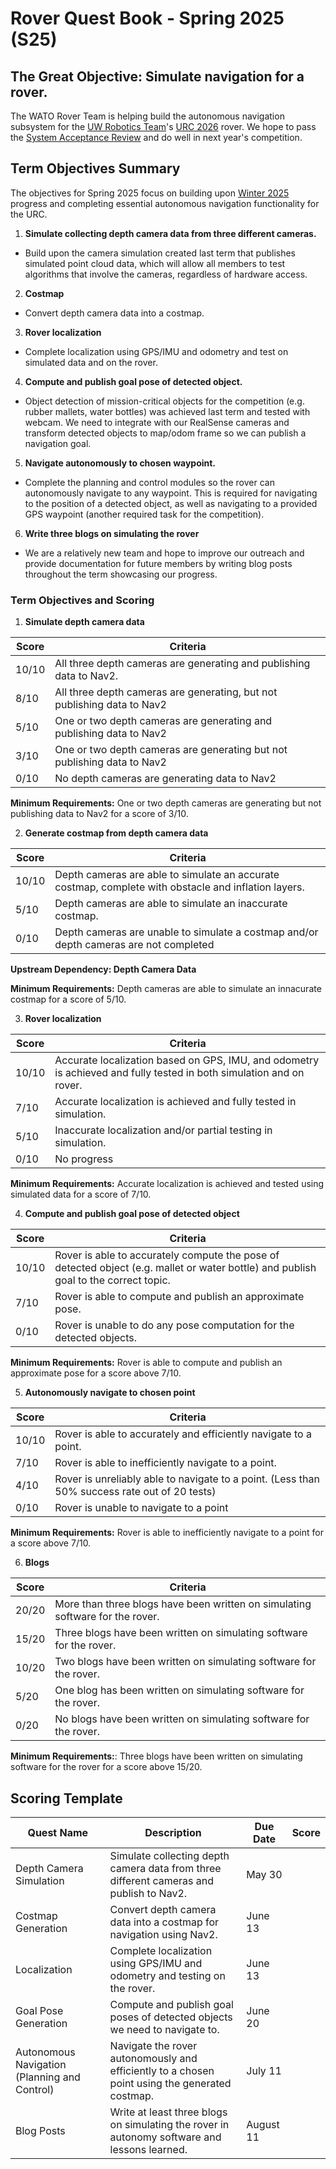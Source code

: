 # Rover Quest Book - Spring 2025 (S25)

## The Great Objective: Simulate navigation for a rover.

The WATO Rover Team is helping build the autonomous navigation subsystem for the [UW Robotics Team](https://github.com/uwrobotics)'s [URC 2026](https://urc.marssociety.org/home/requirements-guidelines) rover. We hope to pass the [System Acceptance Review](https://urc.marssociety.org/home/requirements-guidelines/system-acceptance-review) and do well in next year's competition.

## Term Objectives Summary

The objectives for Spring 2025 focus on building upon [Winter 2025](https://wiki.watonomous.ca/quest_books/archive/w25_rover_quests/) progress and completing essential autonomous navigation functionality for the URC. 

1. **Simulate collecting depth camera data from three different cameras.**
- Build upon the camera simulation created last term that publishes simulated point cloud data, which will allow all members to test algorithms that involve the cameras, regardless of hardware access.
2. **Costmap**
- Convert depth camera data into a costmap.
3. **Rover localization**
- Complete localization using GPS/IMU and odometry and test on simulated data and on the rover.
4. **Compute and publish goal pose of detected object.**
- Object detection of mission-critical objects for the competition (e.g. rubber mallets, water bottles) was achieved last term and tested with webcam. We need to integrate with our RealSense cameras and transform detected objects to map/odom frame so we can publish a navigation goal.
5. **Navigate autonomously to chosen waypoint.**
- Complete the planning and control modules so the rover can autonomously navigate to any waypoint. This is required for navigating to the position of a detected object, as well as navigating to a provided GPS waypoint (another required task for the competition).
6. **Write three blogs on simulating the rover**
- We are a relatively new team and hope to improve our outreach and provide documentation for future members by writing blog posts throughout the term showcasing our progress.

### Term Objectives and Scoring

1. **Simulate depth camera data**

| Score | Criteria                                                                 |
|-------|-------------------------------------------------------------------------|
| 10/10 | All three depth cameras are generating and publishing data to Nav2. |
| 8/10  | All three depth cameras are generating, but not publishing data to Nav2  | 
| 5/10  | One or two depth cameras are generating and publishing data to Nav2 |
| 3/10  | One or two depth cameras are generating but not publishing data to Nav2 |
| 0/10  | No depth cameras are generating data to Nav2 |                                                      |

**Minimum Requirements:**  One or two depth cameras are generating but not publishing data to Nav2 for a score of 3/10.

2. **Generate costmap from depth camera data**

| Score | Criteria                                                                 |
|-------|-------------------------------------------------------------------------|
| 10/10 | Depth cameras are able to simulate an accurate costmap, complete with obstacle and inflation layers. |
| 5/10  | Depth cameras are able to simulate an inaccurate costmap. |
| 0/10  | Depth cameras are unable to simulate a costmap and/or depth cameras are not completed |

**Upstream Dependency: Depth Camera Data**

**Minimum Requirements:** Depth cameras are able to simulate an innacurate costmap for a score of 5/10.

3. **Rover localization** 

| Score | Criteria                                                                 |
|-------|-------------------------------------------------------------------------|
| 10/10 | Accurate localization based on GPS, IMU, and odometry is achieved and fully tested in both simulation and on rover. |
| 7/10  | Accurate localization is achieved and fully tested in simulation. |
| 5/10  | Inaccurate localization and/or partial testing in simulation. |
| 0/10  | No progress |

**Minimum Requirements:** Accurate localization is achieved and tested using simulated data for a score of 7/10.


4. **Compute and publish goal pose of detected object**

| Score | Criteria                                                                 |
|-------|-------------------------------------------------------------------------|
| 10/10 | Rover is able to accurately compute the pose of detected object (e.g. mallet or water bottle) and publish goal to the correct topic. |
| 7/10  | Rover is able to compute and publish an approximate pose. |
| 0/10  | Rover is unable to do any pose computation for the detected objects. |

**Minimum Requirements:** Rover is able to compute and publish an approximate pose for a score above 7/10.


5. **Autonomously navigate to chosen point**

| Score | Criteria                                                                 |
|-------|-------------------------------------------------------------------------|
| 10/10 | Rover is able to accurately and efficiently navigate to a point. |
| 7/10  | Rover is able to inefficiently navigate to a point. |
| 4/10  | Rover is unreliably able to navigate to a point. (Less than 50% success rate out of 20 tests) |
| 0/10  | Rover is unable to navigate to a point |

**Minimum Requirements:** Rover is able to inefficiently navigate to a point for a score above 7/10.

6. **Blogs**

| Score | Criteria                                                                 |
|-------|-------------------------------------------------------------------------|
| 20/20 | More than three blogs have been written on simulating software for the rover. |
| 15/20 | Three blogs have been written on simulating software for the rover. |
| 10/20 | Two blogs have been written on simulating software for the rover. |
| 5/20  | One blog has been written on simulating software for the rover. |
| 0/20  | No blogs have been written on simulating software for the rover. |

**Minimum Requirements:**: Three blogs have been written on simulating software for the rover for a score above 15/20.

## Scoring Template

| Quest Name | Description | Due Date | Score | 
|--------------------------------------------|------------------------------------------------------------------------------------------------------|-------------|--------| 
| Depth Camera Simulation | Simulate collecting depth camera data from three different cameras and publish to Nav2. | May 30 |  | 
| Costmap Generation | Convert depth camera data into a costmap for navigation using Nav2. |June 13|  | 
| Localization | Complete localization using GPS/IMU and odometry and testing on the rover. |June 13|  |
| Goal Pose Generation | Compute and publish goal poses of detected objects we need to navigate to. |June 20|  | 
| Autonomous Navigation (Planning and Control)| Navigate the rover autonomously and efficiently to a chosen point using the generated costmap. |July 11| |
| Blog Posts | Write at least three blogs on simulating the rover in autonomy software and lessons learned. |August 11| |
